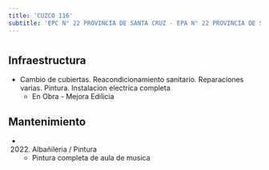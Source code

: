 ```yaml
---
title: 'CUZCO 116'
subtitle: 'EPC N° 22 PROVINCIA DE SANTA CRUZ - EPA N° 22 PROVINCIA DE SANTA CRUZ - JIN B (EPCJC 22/18°)'
---
```


#
## Infraestructura

* Cambio de cubiertas. Reacondicionamiento sanitario. Reparaciones varias. Pintura. Instalacion electrica completa 
    + En Obra - Mejora Edilicia 


## Mantenimiento

*  (2022) Albañileria / Pintura 
    + Pintura completa de aula de musica







